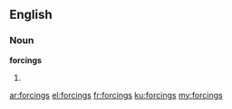 ==English==
===Noun===
'''forcings'''
# {{plural of|forcing}}

[[ar:forcings]]
[[el:forcings]]
[[fr:forcings]]
[[ku:forcings]]
[[my:forcings]]